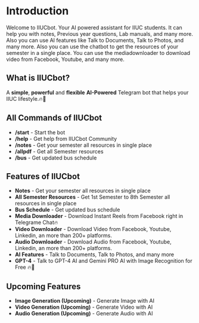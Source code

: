 # Introduction

Welcome to IIUCbot. Your AI powered assistant for IIUC students. It can help you with notes, Previous year questions, Lab manuals, and many more. Also you can use AI
features like Talk to Documents, Talk to Photos, and many more. Also you can use the chatbot to get the resources of your semester in a single place. You can use the
mediadownloader to download video from Facebook, Youtube, and many more.

## What is IIUCbot?

A **simple**, **powerful** and **flexible** **AI-Powered** Telegram bot that helps your IIUC lifestyle.🔥🎉

## All Commands of IIUCbot

- **/start** - Start the bot
- **/help** - Get help from IIUCbot Community
- **/notes** - Get your semester all resources in single place
- **/allpdf** - Get all Semester resources 
- **/bus** - Get updated bus schedule


## Features of IIUCbot

- **Notes** - Get your semester all resources in single place
- **All Semester Resources** - Get 1st Semester to 8th Semester all resources in single place
- **Bus Schedule** - Get updated bus schedule
- **Media Downloader** - Download Instant Reels from Facebook right in Telegrame Chat🔥
- **Video Downloader** - Download Video from Facebook, Youtube, Linkedin, an more than 200+ platforms.
- **Audio Downloader** - Download Audio from Facebook, Youtube, Linkedin, an more than 200+ platforms.
- **AI Features** - Talk to Documents, Talk to Photos, and many more
- **GPT-4** - Talk to GPT-4 AI and Gemini PRO AI with Image Recognition for Free 🔥🎉

## Upcoming Features
- **Image Generation (Upcoming)** - Generate Image with AI
- **Video Generation (Upcoming)** - Generate Video with AI
- **Audio Generation (Upcoming)** - Generate Audio with AI


